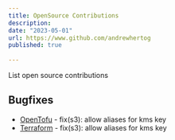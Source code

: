 ```yaml
---
title: OpenSource Contributions
description: 
date: "2023-05-01"
url: https://www.github.com/andrewhertog
published: true
  
---
```


List open source contributions

## Bugfixes
- [OpenTofu](https://github.com/opentofu/opentofu/pull/670) - fix(s3): allow aliases for kms key
- [Terraform](https://github.com/hashicorp/terraform/pull/33993) - fix(s3): allow aliases for kms key